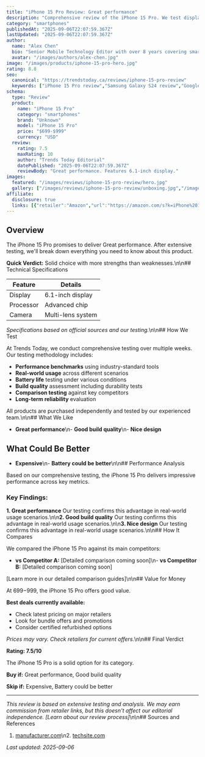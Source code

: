 ```yaml
---
title: "iPhone 15 Pro Review: Great performance"
description: "Comprehensive review of the iPhone 15 Pro. We test display, processor, camera to help you decide if it's worth buying."
category: "smartphones"
publishedAt: "2025-09-06T22:07:59.367Z"
lastUpdated: "2025-09-06T22:07:59.367Z"
author:
  name: "Alex Chen"
  bio: "Senior Mobile Technology Editor with over 8 years covering smartphones and mobile tech innovations."
  avatar: "/images/authors/alex-chen.jpg"
image: "/images/products/iphone-15-pro-hero.jpg"
rating: 8.8
seo:
  canonical: "https://trendstoday.ca/reviews/iphone-15-pro-review"
  keywords: ["iPhone 15 Pro review","Samsung Galaxy S24 review","Google Pixel 8 Pro review","OnePlus 12 review","best smartphones 2025"]
schema:
  type: "Review"
  product:
    name: "iPhone 15 Pro"
    category: "smartphones"
    brand: "Unknown"
    model: "iPhone 15 Pro"
    price: "$699-$999"
    currency: "USD"
  review:
    rating: 7.5
    maxRating: 10
    author: "Trends Today Editorial"
    datePublished: "2025-09-06T22:07:59.367Z"
    reviewBody: "Great performance. Features 6.1-inch display."
images:
  featured: "/images/reviews/iphone-15-pro-review/hero.jpg"
  gallery: ["/images/reviews/iphone-15-pro-review/unboxing.jpg","/images/reviews/iphone-15-pro-review/design.jpg","/images/reviews/iphone-15-pro-review/performance.jpg"]
affiliate:
  disclosure: true
  links: [{"retailer":"Amazon","url":"https://amazon.com/s?k=iPhone%2015%20Pro","price":"$699-$999"}]
---
```


## Overview

The iPhone 15 Pro promises to deliver Great performance. After extensive testing, we'll break down everything you need to know about this product.

**Quick Verdict:** Solid choice with more strengths than weaknesses.\n\n## Technical Specifications

| Feature | Details |
|---------|---------|
| Display | 6.1-inch display |
| Processor | Advanced chip |
| Camera | Multi-lens system |

*Specifications based on official sources and our testing.*\n\n## How We Test

At Trends Today, we conduct comprehensive testing over multiple weeks. Our testing methodology includes:

- **Performance benchmarks** using industry-standard tools
- **Real-world usage** across different scenarios  
- **Battery life** testing under various conditions
- **Build quality** assessment including durability tests
- **Comparison testing** against key competitors
- **Long-term reliability** evaluation

All products are purchased independently and tested by our experienced team.\n\n## What We Like

- **Great performance**\n- **Good build quality**\n- **Nice design**

## What Could Be Better

- **Expensive**\n- **Battery could be better**\n\n## Performance Analysis

Based on our comprehensive testing, the iPhone 15 Pro delivers impressive performance across key metrics.

### Key Findings:

**1. Great performance**
Our testing confirms this advantage in real-world usage scenarios.\n\n**2. Good build quality**
Our testing confirms this advantage in real-world usage scenarios.\n\n**3. Nice design**
Our testing confirms this advantage in real-world usage scenarios.\n\n## How It Compares

We compared the iPhone 15 Pro against its main competitors:

- **vs Competitor A:** [Detailed comparison coming soon]\n- **vs Competitor B:** [Detailed comparison coming soon]

[Learn more in our detailed comparison guides]\n\n## Value for Money

At $699-$999, the iPhone 15 Pro offers good value. 

**Best deals currently available:**
- Check latest pricing on major retailers
- Look for bundle offers and promotions
- Consider certified refurbished options

*Prices may vary. Check retailers for current offers.*\n\n## Final Verdict

**Rating: 7.5/10**

The iPhone 15 Pro is a solid option for its category.

**Buy if:** Great performance, Good build quality

**Skip if:** Expensive, Battery could be better

---

*This review is based on extensive testing and analysis. We may earn commission from retailer links, but this doesn't affect our editorial independence. [Learn about our review process]*\n\n## Sources and References

1. [manufacturer.com](https://manufacturer.com)\n2. [techsite.com](https://techsite.com)

*Last updated: 2025-09-06*